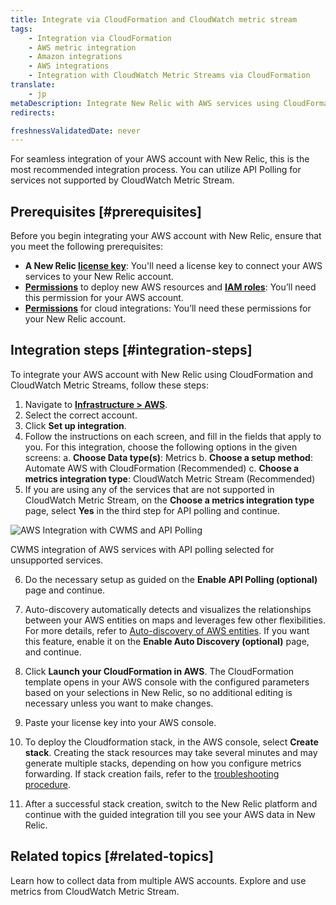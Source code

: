 ```yaml
---
title: Integrate via CloudFormation and CloudWatch metric stream
tags:
    - Integration via CloudFormation
    - AWS metric integration
    - Amazon integrations
    - AWS integrations
    - Integration with CloudWatch Metric Streams via CloudFormation
translate:
    - jp
metaDescription: Integrate New Relic with AWS services using CloudFormation templates to automate the setup of CloudWatch Metric Streams for metrics ingestion.
redirects:

freshnessValidatedDate: never
---
```


For seamless integration of your AWS account with New Relic, this is the most recommended integration process. You can utilize API Polling for services not supported by CloudWatch Metric Stream.

## Prerequisites [#prerequisites]

Before you begin integrating your AWS account with New Relic, ensure that you meet the following prerequisites:
* **A New Relic [license key](https://one.newrelic.com/api-keys)**: You'll need a license key to connect your AWS services to your New Relic account.
* **[Permissions](https://docs.aws.amazon.com/ARG/latest/userguide/gettingstarted-prereqs-permissions.html)** to deploy new AWS resources and **[IAM roles](https://docs.aws.amazon.com/IAM/latest/UserGuide/id_roles.html)**: You’ll need this permission for your AWS account.
* **[Permissions](/docs/accounts/accounts-billing/new-relic-one-user-management/user-permissions/#infrastructure)** for cloud integrations: You’ll need these permissions for your New Relic account.

## Integration steps [#integration-steps]

To integrate your AWS account with New Relic using CloudFormation and CloudWatch Metric Streams, follow these steps:

1. Navigate to [<DNT>**Infrastructure > AWS**</DNT>](https://one.newrelic.com/infra/infrastructure/cloud-aws).
2. Select the correct account.
3. Click <DNT>**Set up integration**</DNT>.
4. Follow the instructions on each screen, and fill in the fields that apply to you. For this integration, choose the following options in the given screens:
    a. <DNT>**Choose Data type(s)**</DNT>: <DNT>Metrics</DNT>
    b. <DNT>**Choose a setup method**</DNT>: <DNT>Automate AWS with CloudFormation (Recommended)</DNT>
    c. <DNT>**Choose a metrics integration type**</DNT>: <DNT>CloudWatch Metric Stream (Recommended)</DNT>
5. If you are using any of the services that are not supported in CloudWatch Metric Stream, on the <DNT>**Choose a metrics integration type**</DNT> page, select <DNT>**Yes**</DNT> in the third step for API polling and continue.

<img
     title="AWS Integration with CWMS and API Polling"
     alt="AWS Integration with CWMS and API Polling"
     src="/images/aws-integration-cf-apipolling.webp"
/>
<figcaption>
  CWMS integration of AWS services with API polling selected for unsupported services.
</figcaption>

6. Do the necessary setup as guided on the <DNT>**Enable API Polling (optional)**</DNT> page and continue.

7. <DNT>Auto-discovery</DNT> automatically detects and visualizes the relationships between your AWS entities on maps and leverages few other flexibilities. For more details, refer to [Auto-discovery of AWS entities](/docs/infrastructure/amazon-integrations/connect/set-up-auto-discovery-of-aws-entities/). If you want this feature, enable it on the <DNT>**Enable Auto Discovery (optional)**</DNT> page, and continue.
8. Click <DNT>**Launch your CloudFormation in AWS**</DNT>. The CloudFormation template opens in your AWS console with the configured parameters based on your selections in New Relic, so no additional editing is necessary unless you want to make changes.
9. Paste your license key into your AWS console.
10. To deploy the Cloudformation stack, in the AWS console, select <DNT>**Create stack**</DNT>. Creating the stack resources may take several minutes and may generate multiple stacks, depending on how you configure metrics forwarding. If stack creation fails, refer to the [troubleshooting procedure](https://docs.newrelic.com/docs/logs/troubleshooting/aws-log-integration-issues/stack-creation-fails/).
11. After a successful stack creation, switch to the New Relic platform and continue with the guided integration till you see your AWS data in New Relic.

## Related topics [#related-topics]

<DocTiles>
  <DocTile title="Collect data from multiple AWS accounts" path="/docs/infrastructure/amazon-integrations/manage-aws-data/aws-multi-account/" >Learn how to collect data from multiple AWS accounts.</DocTile>
  <DocTile title="AWS integrations metrics" path="/docs/infrastructure/amazon-integrations/manage-aws-data/aws-integrations-metrics/" >Explore and use metrics from CloudWatch Metric Stream.</DocTile>
</DocTiles>




